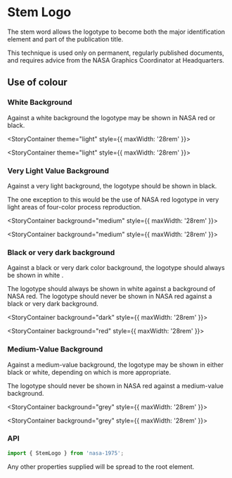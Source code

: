 
<Meta title="Stem Logo" component={StemLogo} />

# Stem Logo

The stem word allows the logotype to become both the major identification element and part of the
publication title.

This technique is used only on permanent, regularly published documents, and requires advice from
the NASA Graphics Coordinator at Headquarters.

<div style={{ margin: '3rem 0' }}>
    <StemLogo title="Voyager" theme="dark" size="lg" style={{ marginBottom: '2rem' }} />
    <StemLogo title="Voyager" theme="dark" size="md" style={{ marginBottom: '2rem' }} />
    <StemLogo title="Voyager" theme="dark" size="sm" />
</div>

## Use of colour

### White Background

Against a white background the logo­type may be shown in NASA red or black.

<StoryContainer theme="light" style={{ maxWidth: '28rem' }}>
    <StemLogo title="Voyager" theme="dark" size="sm" />
</StoryContainer>

<StoryContainer theme="light" style={{ maxWidth: '28rem' }}>
    <StemLogo title="Voyager" theme="red" size="sm" />
</StoryContainer>

### Very Light Value Background

Against a very light background, the logotype should be shown in black.

The one exception to this would be the use of NASA red logotype in very light areas of four-color
process reproduction.

<StoryContainer background="medium" style={{ maxWidth: '28rem' }}>
    <StemLogo title="Voyager" theme="dark" size="sm" />
</StoryContainer>

<StoryContainer background="medium" style={{ maxWidth: '28rem' }}>
    <StemLogo title="Voyager" theme="red" size="sm" />
</StoryContainer>

### Black or very dark background

Against a black or very dark color background, the logotype should always be shown in white .

The logotype should always be shown in white against a background of NASA red. The logotype should
never be shown in NASA red against a black or very dark background.

<StoryContainer background="dark" style={{ maxWidth: '28rem' }}>
    <StemLogo title="Voyager" theme="light" size="sm" />
</StoryContainer>

<StoryContainer background="red" style={{ maxWidth: '28rem' }}>
    <StemLogo title="Voyager" theme="light" size="sm" />
</StoryContainer>

### Medium-Value Background

Against a medium-value background, the logotype may be shown in either black or white, depending on
which is more appropriate.

The logotype should never be shown in NASA red against a medium-value background.

<StoryContainer background="grey" style={{ maxWidth: '28rem' }}>
    <StemLogo title="Voyager" theme="light" size="sm" />
</StoryContainer>

<StoryContainer background="grey" style={{ maxWidth: '28rem' }}>
    <StemLogo title="Voyager" theme="dark" size="sm" />
</StoryContainer>

### API

```javascript
import { StemLogo } from 'nasa-1975';
```

<Props of={StemLogo} />

Any other properties supplied will be spread to the root element.

